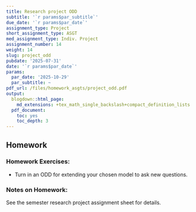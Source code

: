 ```yaml
---
title: Research project ODD
subtitle: '`r params$par_subtitle`'
due_date: '`r params$par_date`'
assignment_type: Project
short_assignment_type: ASGT
med_assignment_type: Indiv. Project
assignment_number: 14
weight: 14
slug: project_odd
pubdate: '2025-07-31'
date: '`r params$par_date`'
params:
  par_date: '2025-10-29'
  par_subtitle: ~
pdf_url: /files/homework_asgts/project_odd.pdf
output:
  blogdown::html_page:
    md_extensions: +tex_math_single_backslash+compact_definition_lists
  pdf_document:
    toc: yes
    toc_depth: 3
---
```

## Homework

### Homework Exercises:



* Turn in an ODD for extending your chosen model to ask new questions.

### Notes on Homework:


See the semester research project assignment sheet for details.
